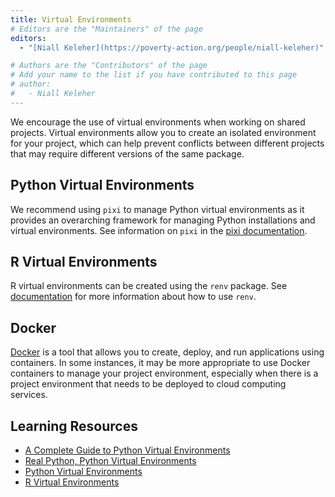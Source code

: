 ```yaml
---
title: Virtual Environments
# Editors are the "Maintainers" of the page
editors:
  - "[Niall Keleher](https://poverty-action.org/people/niall-keleher)"

# Authors are the "Contributors" of the page
# Add your name to the list if you have contributed to this page
# author:
#   - Niall Keleher
---
```


We encourage the use of virtual environments when working on shared projects. Virtual
environments allow you to create an isolated environment for your project, which can
help prevent conflicts between different projects that may require different versions of
the same package.

## Python Virtual Environments

We recommend using `pixi` to manage Python virtual environments as it provides an
overarching framework for managing Python installations and virtual environments. See
information on `pixi` in the [pixi documentation](https://pixi.sh/latest/).


## R Virtual Environments

R virtual environments can be created using the `renv` package. See
[documentation](https://rstudio.github.io/renv/articles/renv.html) for more information
about how to use `renv`.

## Docker

[Docker](https://docs.docker.com/get-started/overview/) is a tool that allows you to
create, deploy, and run applications using containers. In some instances, it may be more
appropriate to use Docker containers to manage your project environment, especially when
there is a project environment that needs to be deployed to cloud computing services.

## Learning Resources

- [A Complete Guide to Python Virtual Environments](https://www.dataquest.io/blog/a-complete-guide-to-python-virtual-environments/)
- [Real Python, Python Virtual Environments](https://realpython.com/python-virtual-environments-a-primer/)
- [Python Virtual Environments](https://docs.python.org/3/tutorial/venv.html)
- [R Virtual Environments](https://rstudio.github.io/renv/articles/renv.html)
